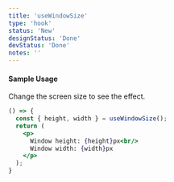 ```yaml
---
title: 'useWindowSize'
type: 'hook'
status: 'New'
designStatus: 'Done'
devStatus: 'Done'
notes: ''
---
```


#### Sample Usage

<p>Change the screen size to see the effect.</p>

```jsx live
() => {
  const { height, width } = useWindowSize();
  return (
    <p>
      Window height: {height}px<br/>
      Window width: {width}px
    </p>
  );
}
```
